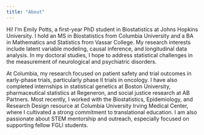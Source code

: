 ```yaml
---
title: "About"
---
```


Hi! I'm Emily Potts, a first-year PhD student in Biostatistics at Johns Hopkins University. I hold an MS in Biostatistics from Columbia University and a BA in Mathematics and Statistics from Vassar College. My research interests include latent variable modeling, causal inference, and longitudinal data analysis. In my doctoral studies, I hope to address statistical challenges in the measurement of neurological and psychiatric disorders.

At Columbia, my research focused on patient safety and trial outcomes in early-phase trials, particularly phase II trials in oncology. I have also completed internships in statistical genetics at Boston University, pharmaceutical statistics at Regeneron, and social justice research at AB Partners. Most recently, I worked with the Biostatistics, Epidemiology, and Research Design resource at Columbia University Irving Medical Center, where I cultivated a strong commitment to translational education. I am also passionate about STEM mentorship and outreach, especially focused on supporting fellow FGLI students.
